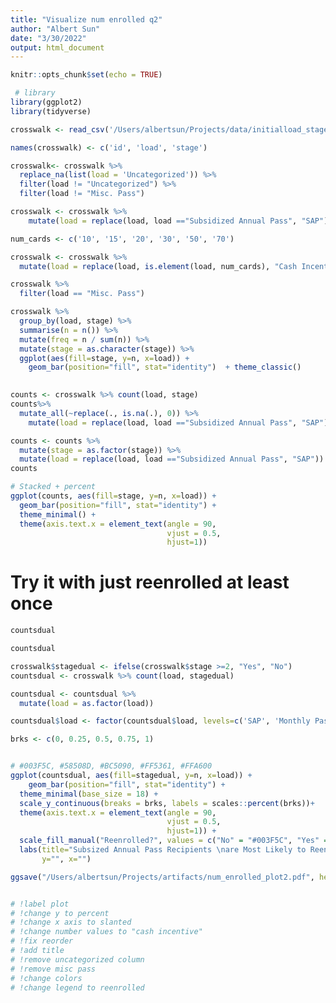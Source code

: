 ```yaml
---
title: "Visualize num enrolled q2"
author: "Albert Sun"
date: "3/30/2022"
output: html_document
---
```


```r
knitr::opts_chunk$set(echo = TRUE)
```

```r
 # library
library(ggplot2)
library(tidyverse)
```

```r
crosswalk <- read_csv('/Users/albertsun/Projects/data/initialload_stage.csv')

names(crosswalk) <- c('id', 'load', 'stage')

crosswalk<- crosswalk %>% 
  replace_na(list(load = 'Uncategorized')) %>% 
  filter(load != "Uncategorized") %>%
  filter(load != "Misc. Pass") 
```

```r
crosswalk <- crosswalk %>%
    mutate(load = replace(load, load =="Subsidized Annual Pass", "SAP")) 
```

```r
num_cards <- c('10', '15', '20', '30', '50', '70')

crosswalk <- crosswalk %>% 
  mutate(load = replace(load, is.element(load, num_cards), "Cash Incentive")) 
```


```r
crosswalk %>%
  filter(load == "Misc. Pass") 
```


```r
crosswalk %>%
  group_by(load, stage) %>%
  summarise(n = n()) %>%
  mutate(freq = n / sum(n)) %>%
  mutate(stage = as.character(stage)) %>%
  ggplot(aes(fill=stage, y=n, x=load)) + 
    geom_bar(position="fill", stat="identity")  + theme_classic()
  
```



```r
counts <- crosswalk %>% count(load, stage) 
counts%>%
  mutate_all(~replace(., is.na(.), 0)) %>% 
    mutate(load = replace(load, load =="Subsidized Annual Pass", "SAP"))

counts <- counts %>%
  mutate(stage = as.factor(stage)) %>%
  mutate(load = replace(load, load =="Subsidized Annual Pass", "SAP"))
counts

```




```r
# Stacked + percent
ggplot(counts, aes(fill=stage, y=n, x=load)) + 
  geom_bar(position="fill", stat="identity") + 
  theme_minimal() + 
  theme(axis.text.x = element_text(angle = 90, 
                                   vjust = 0.5, 
                                   hjust=1))
```

# Try it with just reenrolled at least once

```r
countsdual
```

```r
countsdual
```

```r
crosswalk$stagedual <- ifelse(crosswalk$stage >=2, "Yes", "No")
countsdual <- crosswalk %>% count(load, stagedual) 

countsdual <- countsdual %>%
  mutate(load = as.factor(load)) 

countsdual$load <- factor(countsdual$load, levels=c('SAP', 'Monthly Pass', 'Cash Incentive', 'Passport', 'Uncategorized'))

brks <- c(0, 0.25, 0.5, 0.75, 1)


# #003F5C, #58508D, #BC5090, #FF5361, #FFA600
ggplot(countsdual, aes(fill=stagedual, y=n, x=load)) + 
    geom_bar(position="fill", stat="identity") + 
  theme_minimal(base_size = 18) +
  scale_y_continuous(breaks = brks, labels = scales::percent(brks))+
  theme(axis.text.x = element_text(angle = 90, 
                                   vjust = 0.5, 
                                   hjust=1)) + 
  scale_fill_manual("Reenrolled?", values = c("No" = "#003F5C", "Yes" = "#FFA600")) +
  labs(title="Subsized Annual Pass Recipients \nare Most Likely to Reenroll",
       y="", x="")

ggsave("/Users/albertsun/Projects/artifacts/num_enrolled_plot2.pdf", height = 6)


# !label plot
# !change y to percent
# !change x axis to slanted
# !change number values to "cash incentive"
# !fix reorder
# !add title
# !remove uncategorized column
# !remove misc pass
# !change colors
# !change legend to reenrolled
```



